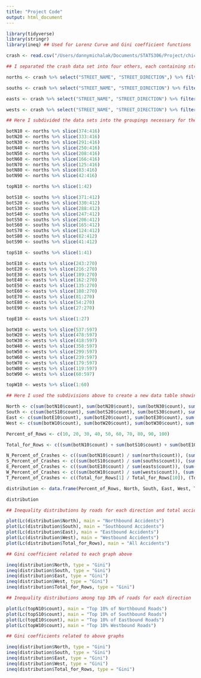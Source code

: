 ```yaml
---
title: "Project Code"
output: html_document
---
```


```r
library(tidyverse)
library(stringr)
library(ineq) ## Used for Lorenz Curve and Gini coefficient functions
```

```r
crash <- read.csv("/Users/dannymichalak/Documents/STATS306/Project/chicagotraffic2019.csv")
```

```r
## I separated the crash data set into four others, each containing streets in only one cardinal direction, then used group_by and summarize to total the number of crashes on each unique street

norths <- crash %>% select("STREET_NAME", "STREET_DIRECTION",) %>% filter(STREET_DIRECTION == "N") %>% group_by(STREET_NAME) %>% summarize(count = n()) %>% arrange(desc(count))

souths <- crash %>% select("STREET_NAME", "STREET_DIRECTION") %>% filter(STREET_DIRECTION == "S") %>% group_by(STREET_NAME) %>% summarize(count = n()) %>% arrange(desc(count))

easts <- crash %>% select("STREET_NAME", "STREET_DIRECTION") %>% filter(STREET_DIRECTION == "E") %>% group_by(STREET_NAME) %>% summarize(count = n()) %>% arrange(desc(count))

wests <- crash %>% select("STREET_NAME", "STREET_DIRECTION") %>% filter(STREET_DIRECTION == "W") %>% group_by(STREET_NAME) %>% summarize(count = n()) %>% arrange(desc(count))
```

```r
## Here I subdivided the data sets into the groupings necessary for the distribution curves - bottom 10% of streets involved, 20%, 30%, etc. I also created a top 10% set for each direction

botN10 <- norths %>% slice(374:416)
botN20 <- norths %>% slice(333:416)
botN30 <- norths %>% slice(291:416)
botN40 <- norths %>% slice(250:416)
botN50 <- norths %>% slice(208:416)
botN60 <- norths %>% slice(166:416)
botN70 <- norths %>% slice(125:416)
botN80 <- norths %>% slice(83:416)
botN90 <- norths %>% slice(42:416)

topN10 <- norths %>% slice(1:42)

botS10 <- souths %>% slice(371:412)
botS20 <- souths %>% slice(330:412)
botS30 <- souths %>% slice(288:412)
botS40 <- souths %>% slice(247:412)
botS50 <- souths %>% slice(206:412)
botS60 <- souths %>% slice(165:412)
botS70 <- souths %>% slice(124:412)
botS80 <- souths %>% slice(82:412)
botS90 <- souths %>% slice(41:412)

topS10 <- souths %>% slice(1:41)

botE10 <- easts %>% slice(243:270)
botE20 <- easts %>% slice(216:270)
botE30 <- easts %>% slice(189:270)
botE40 <- easts %>% slice(162:270)
botE50 <- easts %>% slice(135:270)
botE60 <- easts %>% slice(108:270)
botE70 <- easts %>% slice(81:270)
botE80 <- easts %>% slice(54:270)
botE90 <- easts %>% slice(27:270)

topE10 <- easts %>% slice(1:27)

botW10 <- wests %>% slice(537:597)
botW20 <- wests %>% slice(478:597)
botW30 <- wests %>% slice(418:597)
botW40 <- wests %>% slice(358:597)
botW50 <- wests %>% slice(299:597)
botW60 <- wests %>% slice(239:597)
botW70 <- wests %>% slice(179:597)
botW80 <- wests %>% slice(119:597)
botW90 <- wests %>% slice(60:597)

topW10 <- wests %>% slice(1:60)
```

```r
## Here I used the subdivisions above to create a new data table showing the totals for each bottom percentile, as well as the percentage of crashes (within a directional group or across all data, but not within a directional group compared against total data) for each bottom percentile

North <- c(sum(botN10$count), sum(botN20$count), sum(botN30$count), sum(botN40$count), sum(botN50$count), sum(botN60$count), sum(botN70$count), sum(botN80$count), sum(botN90$count), sum(norths$count))
South <- c(sum(botS10$count), sum(botS20$count), sum(botS30$count), sum(botS40$count), sum(botS50$count), sum(botS60$count), sum(botS70$count), sum(botS80$count), sum(botS90$count), sum(souths$count))
East <- c(sum(botE10$count), sum(botE20$count), sum(botE30$count), sum(botE40$count), sum(botE50$count), sum(botE60$count), sum(botE70$count), sum(botE80$count), sum(botE90$count), sum(easts$count))
West <- c(sum(botW10$count), sum(botW20$count), sum(botW30$count), sum(botW40$count), sum(botW50$count), sum(botW60$count), sum(botW70$count), sum(botW80$count), sum(botW90$count), sum(wests$count))

Percent_of_Rows <- c(10, 20, 30, 40, 50, 60, 70, 80, 90, 100)

Total_for_Rows <- c((sum(botN10$count) + sum(botS10$count) + sum(botE10$count) + sum(botW10$count)), (sum(botN20$count) + sum(botS20$count) + sum(botE20$count) + sum(botW20$count)), (sum(botN30$count) + sum(botS30$count) + sum(botE30$count) + sum(botW30$count)), (sum(botN40$count) + sum(botS40$count) + sum(botE40$count) + sum(botW40$count)), (sum(botN50$count) + sum(botS50$count) + sum(botE50$count) + sum(botW50$count)), (sum(botN60$count) + sum(botS60$count) + sum(botE60$count) + sum(botW60$count)), (sum(botN70$count) + sum(botS70$count) + sum(botE70$count) + sum(botW70$count)), (sum(botN80$count) + sum(botS80$count) + sum(botE80$count) + sum(botW80$count)), (sum(botN90$count) + sum(botS90$count) + sum(botE90$count) + sum(botW90$count)), (sum(norths$count) + sum(souths$count) + sum(easts$count) + sum(wests$count)))

N_Percent_of_Crashes <- c((sum(botN10$count) / sum(norths$count)), (sum(botN20$count) / sum(norths$count)), (sum(botN30$count) / sum(norths$count)), (sum(botN40$count) / sum(norths$count)), (sum(botN50$count) / sum(norths$count)), (sum(botN60$count) / sum(norths$count)), (sum(botN70$count) / sum(norths$count)), (sum(botN80$count) / sum(norths$count)), (sum(botN90$count) / sum(norths$count)), 1)
S_Percent_of_Crashes <- c((sum(botS10$count) / sum(souths$count)), (sum(botS20$count) / sum(souths$count)), (sum(botS30$count) / sum(souths$count)), (sum(botS40$count) / sum(souths$count)), (sum(botS50$count) / sum(souths$count)), (sum(botS60$count) / sum(souths$count)), (sum(botS70$count) / sum(souths$count)), (sum(botS80$count) / sum(souths$count)), (sum(botS90$count) / sum(souths$count)), 1)
E_Percent_of_Crashes <- c((sum(botE10$count) / sum(easts$count)), (sum(botE20$count) / sum(easts$count)), (sum(botE30$count) / sum(easts$count)), (sum(botE40$count) / sum(easts$count)), (sum(botE50$count) / sum(easts$count)), (sum(botE60$count) / sum(easts$count)), (sum(botE70$count) / sum(easts$count)), (sum(botE80$count) / sum(easts$count)), (sum(botE90$count) / sum(easts$count)), 1)
W_Percent_of_Crashes <- c((sum(botW10$count) / sum(wests$count)), (sum(botW20$count) / sum(wests$count)), (sum(botW30$count) / sum(wests$count)), (sum(botW40$count) / sum(wests$count)), (sum(botW50$count) / sum(wests$count)), (sum(botW60$count) / sum(wests$count)), (sum(botW70$count) / sum(wests$count)), (sum(botW80$count) / sum(wests$count)), (sum(botW90$count) / sum(wests$count)), 1)
T_Percent_of_Crashes <- c((Total_for_Rows[1] / Total_for_Rows[10]), (Total_for_Rows[2] / Total_for_Rows[10]), (Total_for_Rows[3] / Total_for_Rows[10]), (Total_for_Rows[4] / Total_for_Rows[10]), (Total_for_Rows[5] / Total_for_Rows[10]), (Total_for_Rows[6] / Total_for_Rows[10]), (Total_for_Rows[7] / Total_for_Rows[10]), (Total_for_Rows[8] / Total_for_Rows[10]), (Total_for_Rows[9] / Total_for_Rows[10]), 1)

distribution <- data.frame(Percent_of_Rows, North, South, East, West, Total_for_Rows, N_Percent_of_Crashes, S_Percent_of_Crashes, E_Percent_of_Crashes, W_Percent_of_Crashes, T_Percent_of_Crashes)

distribution
```

```r
## Inequality distributions by roads for each direction and total accidents

plot(Lc(distribution$North), main = "Northbound Accidents")
plot(Lc(distribution$South), main = "Southbound Accidents")
plot(Lc(distribution$East), main = "Eastbound Accidents")
plot(Lc(distribution$West), main = "Westbound Accidents")
plot(Lc(distribution$Total_for_Rows), main = "All Accidents")
```
```r
## Gini coefficient related to each graph above

ineq(distribution$North, type = "Gini")
ineq(distribution$South, type = "Gini")
ineq(distribution$East, type = "Gini")
ineq(distribution$West, type = "Gini")
ineq(distribution$Total_for_Rows, type = "Gini")
```

```r
## Inequality distributions among top 10% of roads for each direction

plot(Lc(topN10$count), main = "Top 10% of Northbound Roads")
plot(Lc(topS10$count), main = "Top 10% of Southbound Roads")
plot(Lc(topE10$count), main = "Top 10% of Eastbound Roads")
plot(Lc(topW10$count), main = "Top 10% Westbound Roads")
```

```r
## Gini coefficients related to above graphs

ineq(distribution$North, type = "Gini")
ineq(distribution$South, type = "Gini")
ineq(distribution$East, type = "Gini")
ineq(distribution$West, type = "Gini")
ineq(distribution$Total_for_Rows, type = "Gini")
```
